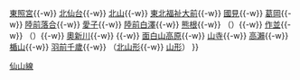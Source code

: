 {{鐵道路線
|模板名稱 = 仙山線
|名稱 = [[File:JR logo (east).svg|25px|東日本旅客鐵道|link=東日本旅客鐵道]] [[仙山線]]
|代表色 = #77dd00
|車站列表 = [[仙台站|仙台]]{{-w}} [[東照宮站|東照宮]]{{-w}} [[北仙台站|北仙台]]{{-w}} [[北山站 (宮城縣)|北山]]{{-w}} [[東北福祉大前站|東北福祉大前]]{{-w}} [[國見站 (宮城縣)|國見]]{{-w}} [[葛岡站|葛岡]]{{-w}} [[陸前落合站|陸前落合]]{{-w}} [[愛子站|愛子]]{{-w}} [[陆前白泽站|陸前白澤]]{{-w}} [[熊根站|熊根]]{{-w}} （<del>{{link-ja|西仙台高原站|西仙台ハイランド駅|（臨）西仙台高原}}</del>）{{-w}} [[作並站|作並]]{{-w}} （<del>{{link-ja|八森站 (宮城縣)|八ツ森駅|（臨）八森}}</del>）{{-w}} [[奧新川站|奧新川]]{{-w}} {{link-ja|面白山號誌站|面白山信号場|面白山（信）}}{{-w}} [[面白山高原站|面白山高原]]{{-w}} [[山寺站|山寺]]{{-w}} [[高瀨站 (山形縣)|高瀨]]{{-w}} [[楯山站|楯山]]{{-w}} [[羽前千歲站|羽前千歲]]{{-w}} （[[北山形站|北山形]]{{-w}} [[山形站|山形]]）
}}<noinclude>
[[Category:東日本旅客鐵道路線模板|仙山線]]
</noinclude>